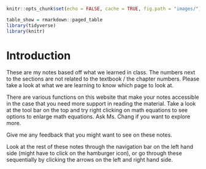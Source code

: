 ```r
knitr::opts_chunk$set(echo = FALSE, cache = TRUE, fig.path = "images/")
```

```r
table_show = rmarkdown::paged_table
library(tidyverse)
library(knitr)
```

# Introduction

These are my notes based off what we learned in class. The numbers next to the sections are not related to the textbook / the chapter numbers. Please take a look at what we are learning to know which page to look at. 

There are various functions on this website that make your notes accessible in the case that you need more support in reading the material. Take a look at the tool bar on the top and try right clicking on math equations to see options to enlarge math equations. Ask Ms. Chang if you want to explore more.

Give me any feedback that you might want to see on these notes.

Look at the rest of these notes through the navigation bar on the left hand side (might have to click on the hamburger icon), or go through these sequentially by clicking the arrows on the left and right hand side.
